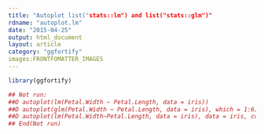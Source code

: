 ```yaml
---
title: "Autoplot list("stats::lm") and list("stats::glm")"
rdname: "autoplot.lm"
date: "2015-04-25"
output: html_document
layout: article
category: "ggfortify"
images:FRONTFOMATTER_IMAGES
---
```


```r
library(ggfortify)
```

```r
## Not run: 
##D autoplot(lm(Petal.Width ~ Petal.Length, data = iris))
##D autoplot(glm(Petal.Width ~ Petal.Length, data = iris), which = 1:6)
##D autoplot(lm(Petal.Width~Petal.Length, data = iris), data = iris, colour = 'Species')
## End(Not run)



```